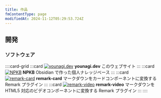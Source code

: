 ```yaml
---
title: 作品
fmContentType: page
modifiedAt: 2024-11-12T05:29:53.724Z
---
```


## 開発

### ソフトウェア

::::card-grid
:::card
[![ younagi.dev ](../../../assets/images/younagidev.jpg)](https://github.com/brklntmhwk/younagi.dev)
**younagi.dev**
このウェブサイト
:::
:::card
[![ NPKB ](../../../assets/images/npkb.png)](https://github.com/brklntmhwk/npkb)
**NPKB**
Obsidian で作った個人ナレッジベース
:::
:::card
[![ remark-card ](../../../assets/images/plugin-image.png)](https://github.com/brklntmhwk/remark-card)
**remark-card**
マークダウンをカードコンポーネントに変換する Remark プラグイン
:::
:::card
[![ remark-video ](../../../assets/images/plugin-image.png)](https://github.com/brklntmhwk/remark-video)
**remark-video**
マークダウンを HTML5 対応のビデオコンポーネントに変換する Remark プラグイン
:::
::::
